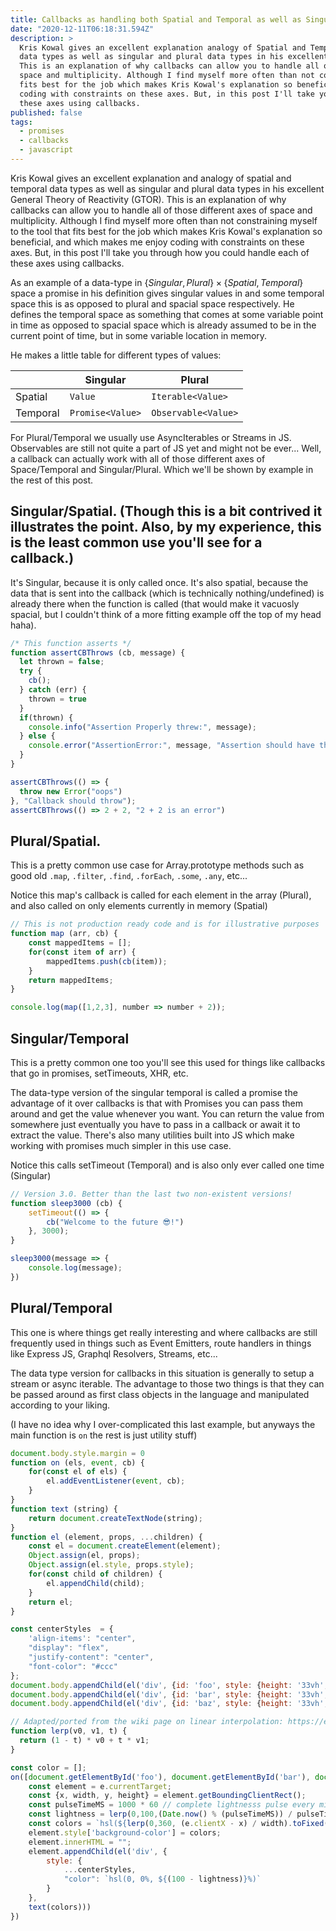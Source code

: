 ```yaml
---
title: Callbacks as handling both Spatial and Temporal as well as Singular and Plural spaces
date: "2020-12-11T06:18:31.594Z"
description: >
  Kris Kowal gives an excellent explanation analogy of Spatial and Temporal
  data types as well as singular and plural data types in his excellent General Theory of Reactivity (GTOR).
  This is an explanation of why callbacks can allow you to handle all of those different axes of
  space and multiplicity. Although I find myself more often than not constraining myself to the tool that
  fits best for the job which makes Kris Kowal's explanation so beneficial, and which makes me enjoy
  coding with constraints on these axes. But, in this post I'll take you through how you could code each of
  these axes using callbacks.
published: false
tags:
  - promises
  - callbacks
  - javascript
---
```


Kris Kowal gives an excellent explanation and analogy of spatial and temporal
data types as well as singular and plural data types in his excellent General Theory of Reactivity (GTOR).
This is an explanation of why callbacks can allow you to handle all of those different axes of
space and multiplicity. Although I find myself more often than not constraining myself to the tool that
fits best for the job which makes Kris Kowal's explanation so beneficial, and which makes me enjoy
coding with constraints on these axes. But, in this post I'll take you through how you could handle each of
these axes using callbacks.


As an example of a data-type in $\{Singular,Plural\}\times\{Spatial,Temporal\}$ space a promise in his definition gives singular values in and some temporal space this is as opposed to plural and spacial space respectively. He defines the temporal space as something that comes at some variable point in time as opposed to spacial space which is already
assumed to be in the current point of time, but in some variable location in memory.

He makes a little table for different types of values:

|          | Singular         |	Plural             |
|----------|------------------|--------------------|
| Spatial  | `Value`          | `Iterable<Value>`   |
| Temporal | `Promise<Value>` |	`Observable<Value>`  |

For Plural/Temporal we usually use AsyncIterables or Streams in JS. Observables are still not quite a part of JS yet and might not be ever... 
Well, a callback can actually work with all of those different axes of Space/Temporal and Singular/Plural.
Which we'll be shown by example in the rest of this post.


## Singular/Spatial. (Though this is a bit contrived it illustrates the point. Also, by my experience, this is the least common use you'll see for a callback.)

It's Singular, because it is only called once. It's also spatial, because the data that is sent into the callback (which is technically nothing/undefined)
is already there when the function is called (that would make it vacuosly spacial, but I couldn't think of a more fitting example off the top of my head haha).

```js codesandbox=vanilla
/* This function asserts */
function assertCBThrows (cb, message) {
  let thrown = false;
  try {
    cb();
  } catch (err) {
    thrown = true
  }
  if(thrown) {
    console.info("Assertion Properly threw:", message);
  } else {
    console.error("AssertionError:", message, "Assertion should have thrown.");
  }
}

assertCBThrows(() => {
  throw new Error("oops")
}, "Callback should throw");
assertCBThrows(() => 2 + 2, "2 + 2 is an error")
```

## Plural/Spatial.

This is a pretty common use case for Array.prototype methods such as good old
`.map`, `.filter`, `.find`, `.forEach`, `.some`, `.any`, etc...

Notice this map's callback is called for each element in the array (Plural),
and also called on only elements currently in memory (Spatial)

```js codesandbox=vanilla
// This is not production ready code and is for illustrative purposes
function map (arr, cb) {
    const mappedItems = [];
    for(const item of arr) {
        mappedItems.push(cb(item));
    }
    return mappedItems;
}

console.log(map([1,2,3], number => number + 2));
```

## Singular/Temporal

This is a pretty common one too you'll see this used for things
like callbacks that go in promises, setTimeouts, XHR, etc.

The data-type version of the singular temporal is called a promise the advantage of it
over callbacks is that with Promises you can pass them around and get the value whenever you
want. You can return the value from somewhere just eventually you have to pass in a callback
or await it to extract the value. There's also many utilities built into JS which make working
with promises much simpler in this use case.

Notice this calls setTimeout (Temporal)
and is also only ever called one time (Singular)

```js codesandbox=vanilla
// Version 3.0. Better than the last two non-existent versions!
function sleep3000 (cb) {
    setTimeout(() => {
        cb("Welcome to the future 😎!")
    }, 3000);
}

sleep3000(message => {
    console.log(message);
})
```

## Plural/Temporal

This one is where things get really interesting and where callbacks
are still frequently used in things such as Event Emitters, route handlers
in things like Express JS, Graphql Resolvers, Streams, etc...

The data type version for callbacks in this situation is generally to setup a stream or async iterable.
The advantage to those two things is that they can be passed around as first class objects in the language
and manipulated according to your liking.

(I have no idea why I over-complicated this last example, but anyways the main function is `on` the rest is just utility stuff)

```js codesandbox=vanilla
document.body.style.margin = 0
function on (els, event, cb) {
    for(const el of els) {
        el.addEventListener(event, cb);
    }
}
function text (string) {
    return document.createTextNode(string);
}
function el (element, props, ...children) {
    const el = document.createElement(element);
    Object.assign(el, props);
    Object.assign(el.style, props.style);
    for(const child of children) {
        el.appendChild(child);
    }
    return el;
}

const centerStyles  = {
    'align-items': "center", 
    "display": "flex", 
    "justify-content": "center", 
    "font-color": "#ccc"
};
document.body.appendChild(el('div', {id: 'foo', style: {height: '33vh', ...centerStyles }}, text("Hover me")))
document.body.appendChild(el('div', {id: 'bar', style: {height: '33vh', ...centerStyles }}, text("Hover me")))
document.body.appendChild(el('div', {id: 'baz', style: {height: '33vh', ...centerStyles }}, text("Hover me")))

// Adapted/ported from the wiki page on linear interpolation: https://en.wikipedia.org/wiki/Linear_interpolation
function lerp(v0, v1, t) {
  return (1 - t) * v0 + t * v1;
}

const color = [];
on([document.getElementById('foo'), document.getElementById('bar'), document.getElementById('baz')], 'mousemove', (e) => {
    const element = e.currentTarget;
    const {x, width, y, height} = element.getBoundingClientRect();
    const pulseTimeMS = 1000 * 60 // complete lightnesss pulse every minute
    const lightness = lerp(0,100,(Date.now() % (pulseTimeMS)) / pulseTimeMS).toFixed(2);
    const colors = `hsl(${lerp(0,360, (e.clientX - x) / width).toFixed(2)}, ${lerp(0,100, (e.clientY - y) / height).toFixed(2)}%, ${lightness}%)`;
    element.style['background-color'] = colors;
    element.innerHTML = "";
    element.appendChild(el('div', {
        style: {
            ...centerStyles,
            "color": `hsl(0, 0%, ${(100 - lightness)}%)`
        }
    },
    text(colors)))
})
```






